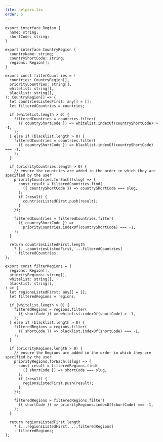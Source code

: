 ```yaml
---
file: helpers.tsx
order: 5
---
```


```tsx
export interface Region {
  name: string;
  shortCode: string;
}

export interface CountryRegion {
  countryName: string;
  countryShortCode: string;
  regions: Region[];
}

export const filterCountries = (
  countries: CountryRegion[],
  priorityCountries: string[],
  whitelist: string[],
  blacklist: string[],
): CountryRegion[] => {
  let countriesListedFirst: any[] = [];
  let filteredCountries = countries;

  if (whitelist.length > 0) {
    filteredCountries = countries.filter(
      ({ countryShortCode }) => whitelist.indexOf(countryShortCode) > -1,
    );
  } else if (blacklist.length > 0) {
    filteredCountries = countries.filter(
      ({ countryShortCode }) => blacklist.indexOf(countryShortCode) === -1,
    );
  }

  if (priorityCountries.length > 0) {
    // ensure the countries are added in the order in which they are specified by the user
    priorityCountries.forEach((slug) => {
      const result = filteredCountries.find(
        ({ countryShortCode }) => countryShortCode === slug,
      );
      if (result) {
        countriesListedFirst.push(result);
      }
    });

    filteredCountries = filteredCountries.filter(
      ({ countryShortCode }) =>
        priorityCountries.indexOf(countryShortCode) === -1,
    );
  }

  return countriesListedFirst.length
    ? [...countriesListedFirst, ...filteredCountries]
    : filteredCountries;
};

export const filterRegions = (
  regions: Region[],
  priorityRegions: string[],
  whitelist: string[],
  blacklist: string[],
) => {
  let regionsListedFirst: any[] = [];
  let filteredRegions = regions;

  if (whitelist.length > 0) {
    filteredRegions = regions.filter(
      ({ shortCode }) => whitelist.indexOf(shortCode) > -1,
    );
  } else if (blacklist.length > 0) {
    filteredRegions = regions.filter(
      ({ shortCode }) => blacklist.indexOf(shortCode) === -1,
    );
  }

  if (priorityRegions.length > 0) {
    // ensure the Regions are added in the order in which they are specified by the user
    priorityRegions.forEach((slug) => {
      const result = filteredRegions.find(
        ({ shortCode }) => shortCode === slug,
      );
      if (result) {
        regionsListedFirst.push(result);
      }
    });

    filteredRegions = filteredRegions.filter(
      ({ shortCode }) => priorityRegions.indexOf(shortCode) === -1,
    );
  }

  return regionsListedFirst.length
    ? [...regionsListedFirst, ...filteredRegions]
    : filteredRegions;
};
```